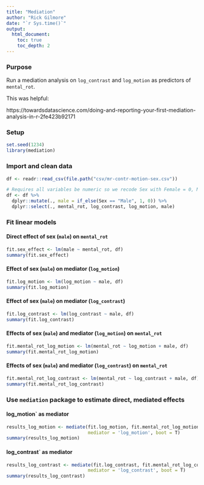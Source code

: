 ```yaml
---
title: "Mediation"
author: "Rick Gilmore"
date: "`r Sys.time()`"
output: 
  html_document:
    toc: true
    toc_depth: 2
---
```


### Purpose

Run a mediation analysis on `log_contrast` and `log_motion` as predictors of `mental_rot`.

This was helpful:

https://towardsdatascience.com/doing-and-reporting-your-first-mediation-analysis-in-r-2fe423b92171

### Setup

```r
set.seed(1234)
library(mediation)
```

### Import and clean data

```r
df <- readr::read_csv(file.path("csv/mr-contr-motion-sex.csv"))

# Requires all variables be numeric so we recode Sex with Female = 0, Male = 1.
df <- df %>%
  dplyr::mutate(., male = if_else(Sex == "Male", 1, 0)) %>%
  dplyr::select(., mental_rot, log_contrast, log_motion, male)
```

### Fit linear models

#### Direct effect of sex (`male`) on `mental_rot`

```r
fit.sex_effect <- lm(male ~ mental_rot, df)
summary(fit.sex_effect)
```

#### Effect of sex (`male`) on mediator (`log_motion`)

```r
fit.log_motion <- lm(log_motion ~ male, df)
summary(fit.log_motion)
```

#### Effect of sex (`male`) on mediator (`log_contrast`)

```r
fit.log_contrast <- lm(log_contrast ~ male, df)
summary(fit.log_contrast)
```

#### Effects of sex (`male`) and mediator (`log_motion`) on `mental_rot`

```r
fit.mental_rot_log_motion <- lm(mental_rot ~ log_motion + male, df)
summary(fit.mental_rot_log_motion)
```

#### Effects of sex (`male`) and mediator (`log_contrast`) on `mental_rot`

```r
fit.mental_rot_log_contrast <- lm(mental_rot ~ log_contrast + male, df)
summary(fit.mental_rot_log_contrast)
```

### Use `mediation` package to estimate direct, mediated effects

#### log_motion` as mediator

```r
results_log_motion <- mediate(fit.log_motion, fit.mental_rot_log_motion, treat = 'male',
                              mediator = 'log_motion', boot = T)
summary(results_log_motion)
```

#### log_contrast` as mediator

```r
results_log_contrast <- mediate(fit.log_contrast, fit.mental_rot_log_contrast, treat = 'male',
                              mediator = 'log_contrast', boot = T)
summary(results_log_contrast)
```
